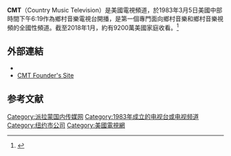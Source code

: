 {{About|美国的一个电视频道|遗传疾病|进行性神经性腓骨肌萎缩症}}
'''CMT'''（Country Music Television）是美國電視頻道，於1983年3月5日美國中部時間下午6:19作為鄉村音樂電視台開播，是第一個專門面向鄉村音樂和鄉村音樂視頻的全國性頻道。截至2018年1月，約有9200萬美國家庭收看。<ref>{{cite web |url=https://www.spectrumreach.com/country-music-television |title=Spectrum Reach: Country Music Television |publisher=Spectrum |date= |accessdate=2018-05-04 |archive-date=2018-06-20 |archive-url=https://web.archive.org/web/20180620101952/https://www.spectrumreach.com/country-music-television |dead-url=no }}</ref>

==外部連結==
* {{Official website|http://www.cmt.com/ }}
* [http://www.cmtcountry.com/ CMT Founder's Site]{{Wayback|url=http://www.cmtcountry.com/ |date=20161117022339 }}

==参考文献==
{{reflist}}

{{Viacom}}

[[Category:派拉蒙国内传媒网|Category:派拉蒙国内传媒网]]
[[Category:1983年成立的电视台或电视频道|Category:1983年成立的电视台或电视频道]]
[[Category:纽约市公司|Category:纽约市公司]]
[[Category:美國電視網|Category:美國電視網]]
{{TV-stub}}